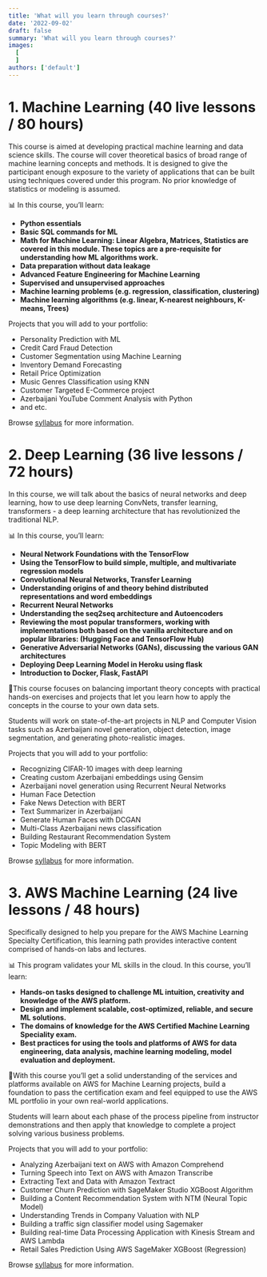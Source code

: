 ```yaml
---
title: 'What will you learn through courses?'
date: '2022-09-02'
draft: false
summary: 'What will you learn through courses?'
images:
  [
  ]
authors: ['default']
---
```


# 1. Machine Learning (40 live lessons / 80 hours)

This course is aimed at developing practical machine learning and data science skills. The course will cover theoretical basics of broad range of machine learning concepts and methods. It is designed to give the participant enough exposure to the variety of applications that can be built using techniques covered under this program. No prior knowledge of statistics or modeling is assumed.

📊 In this course, you’ll learn:

* __Python essentials__
* __Basic SQL commands for ML__
* __Math for Machine Learning: Linear Algebra, Matrices, Statistics are covered in this module. These topics are a pre-requisite for understanding how ML algorithms work.__
* __Data preparation without data leakage__
* __Advanced Feature Engineering for Machine Learning__
* __Supervised and unsupervised approaches__
* __Machine learning problems (e.g. regression, classification, clustering)__
* __Machine learning algorithms (e.g. linear, K-nearest neighbours, K-means, Trees)__


Projects that you will add to your portfolio:

* Personality Prediction with ML
* Credit Card Fraud Detection
* Customer Segmentation using Machine Learning
* Inventory Demand Forecasting
* Retail Price Optimization
* Music Genres Classification using KNN
* Customer Targeted E-Commerce project
* Azerbaijani YouTube Comment Analysis with Python
* and etc.




Browse [syllabus](https://www.nijatzeynalov.com/courses/system-design) for more information. 


# 2. Deep Learning (36 live lessons / 72 hours)

In this course, we will talk about the basics of neural networks and deep learning, how to use deep learning ConvNets, transfer learning, transformers -  a deep learning architecture that has revolutionized the traditional NLP. 

📊 In this course, you’ll learn:

* __Neural Network Foundations with the TensorFlow__
* __Using the TensorFlow to build simple, multiple, and multivariate regression models__
* __Convolutional Neural Networks, Transfer Learning__
* __Understanding origins of and theory behind distributed representations and word embeddings__
* __Recurrent Neural Networks__
* __Understanding the seq2seq architecture and Autoencoders__
* __Reviewing the most popular transformers, working with implementations both based on the vanilla architecture and on popular libraries: (Hugging Face and TensorFlow Hub)__
* __Generative Adversarial Networks (GANs), discussing the various GAN architectures__
* __Deploying Deep Learning Model in Heroku using flask__
* __Introduction to Docker, Flask, FastAPI__

📍This course focuses on balancing important theory concepts with practical hands-on exercises and projects that let you learn how to apply the concepts in the course to your own data sets.

Students will work on state-of-the-art projects in NLP and Computer Vision tasks such as   Azerbaijani novel generation, object detection, image segmentation, and generating photo-realistic images.

Projects that you will add to your portfolio:

* Recognizing CIFAR-10 images with deep learning
* Creating custom Azerbaijani embeddings using Gensim
* Azerbaijani novel generation using Recurrent Neural Networks
* Human Face Detection
* Fake News Detection with BERT
* Text Summarizer in Azerbaijani
* Generate Human Faces with DCGAN
* Multi-Class Azerbaijani news classification
* Building Restaurant Recommendation System
* Topic Modeling with BERT



Browse [syllabus](https://www.nijatzeynalov.com/courses/go) for more information. 


# 3. AWS Machine Learning (24 live lessons / 48 hours)

Specifically designed to help you prepare for the AWS Machine Learning  Specialty Certification, this learning path provides interactive content comprised of hands-on labs and lectures. 

📊 This program validates your ML skills in the cloud. In this course, you’ll learn:

* __Hands-on tasks designed to challenge ML intuition, creativity and knowledge of the AWS platform.__
* __Design and implement scalable, cost-optimized, reliable, and secure ML solutions.__
* __The domains of knowledge for the AWS Certified Machine Learning Speciality exam.__
* __Best practices for using the tools and platforms of AWS for data engineering, data analysis, machine learning modeling, model evaluation and deployment.__

📍With this course you’ll get a solid understanding of the services and platforms available on AWS for Machine Learning projects, build a foundation to pass the certification exam and feel equipped to use the AWS ML portfolio in your own real-world applications.

Students will learn about each phase of the process pipeline from instructor demonstrations and then apply that knowledge to complete a project solving various business problems. 

Projects that you will add to your portfolio:

* Analyzing Azerbaijani text on AWS with Amazon Comprehend
* Turning Speech into Text on AWS with Amazon Transcribe
* Extracting Text and Data with Amazon Textract
* Customer Churn Prediction with SageMaker Studio XGBoost Algorithm
* Building a Content Recommendation System with NTM (Neural Topic Model)
* Understanding Trends in Company Valuation with NLP
* Building a traffic sign classifier model using Sagemaker
* Building real-time Data Processing Application with Kinesis Stream and AWS Lambda
* Retail Sales Prediction Using AWS SageMaker XGBoost (Regression)



Browse [syllabus](https://www.nijatzeynalov.com/courses/aws) for more information. 

